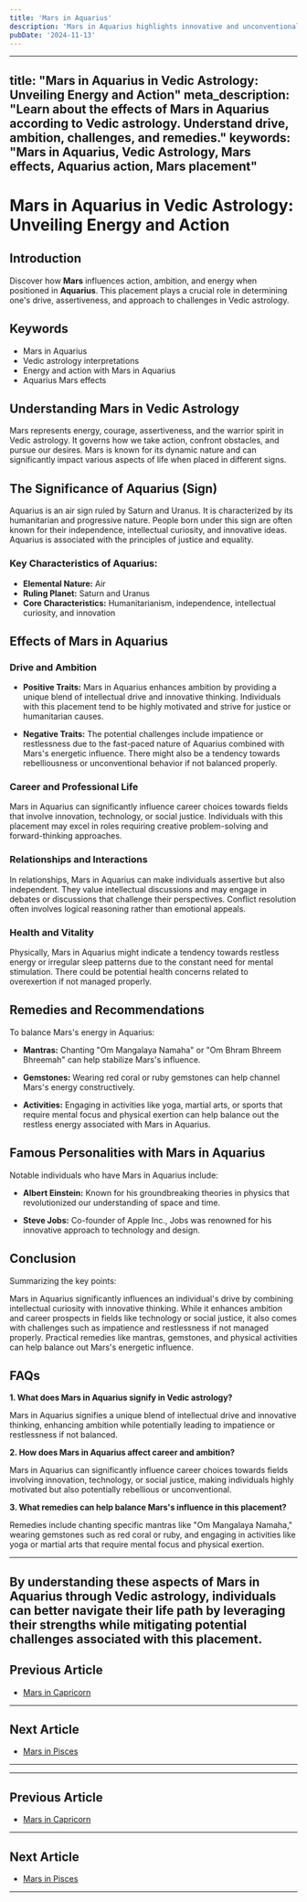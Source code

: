 ```yaml
---
title: 'Mars in Aquarius'
description: 'Mars in Aquarius highlights innovative and unconventional approaches to action. Individuals are independent thinkers, humanitarian, and may focus on collective goals and social reform in Vedic Astrology'
pubDate: '2024-11-13'
---
```


--- 
title: "Mars in Aquarius in Vedic Astrology: Unveiling Energy and Action"
meta_description: "Learn about the effects of Mars in Aquarius according to Vedic astrology. Understand drive, ambition, challenges, and remedies."
keywords: "Mars in Aquarius, Vedic Astrology, Mars effects, Aquarius action, Mars placement"
---

# Mars in Aquarius in Vedic Astrology: Unveiling Energy and Action

## Introduction

Discover how **Mars** influences action, ambition, and energy when positioned in **Aquarius**. This placement plays a crucial role in determining one's drive, assertiveness, and approach to challenges in Vedic astrology.

## Keywords

- Mars in Aquarius
- Vedic astrology interpretations
- Energy and action with Mars in Aquarius
- Aquarius Mars effects

## Understanding Mars in Vedic Astrology

Mars represents energy, courage, assertiveness, and the warrior spirit in Vedic astrology. It governs how we take action, confront obstacles, and pursue our desires. Mars is known for its dynamic nature and can significantly impact various aspects of life when placed in different signs.

## The Significance of Aquarius (Sign)

Aquarius is an air sign ruled by Saturn and Uranus. It is characterized by its humanitarian and progressive nature. People born under this sign are often known for their independence, intellectual curiosity, and innovative ideas. Aquarius is associated with the principles of justice and equality.

### Key Characteristics of Aquarius:
- **Elemental Nature:** Air
- **Ruling Planet:** Saturn and Uranus
- **Core Characteristics:** Humanitarianism, independence, intellectual curiosity, and innovation

## Effects of Mars in Aquarius

### Drive and Ambition

- **Positive Traits:** Mars in Aquarius enhances ambition by providing a unique blend of intellectual drive and innovative thinking. Individuals with this placement tend to be highly motivated and strive for justice or humanitarian causes.
  
- **Negative Traits:** The potential challenges include impatience or restlessness due to the fast-paced nature of Aquarius combined with Mars's energetic influence. There might also be a tendency towards rebelliousness or unconventional behavior if not balanced properly.

### Career and Professional Life

Mars in Aquarius can significantly influence career choices towards fields that involve innovation, technology, or social justice. Individuals with this placement may excel in roles requiring creative problem-solving and forward-thinking approaches.

### Relationships and Interactions

In relationships, Mars in Aquarius can make individuals assertive but also independent. They value intellectual discussions and may engage in debates or discussions that challenge their perspectives. Conflict resolution often involves logical reasoning rather than emotional appeals.

### Health and Vitality

Physically, Mars in Aquarius might indicate a tendency towards restless energy or irregular sleep patterns due to the constant need for mental stimulation. There could be potential health concerns related to overexertion if not managed properly.

## Remedies and Recommendations

To balance Mars's energy in Aquarius:

- **Mantras:** Chanting "Om Mangalaya Namaha" or "Om Bhram Bhreem Bhreemah" can help stabilize Mars's influence.
  
- **Gemstones:** Wearing red coral or ruby gemstones can help channel Mars's energy constructively.
  
- **Activities:** Engaging in activities like yoga, martial arts, or sports that require mental focus and physical exertion can help balance out the restless energy associated with Mars in Aquarius.

## Famous Personalities with Mars in Aquarius

Notable individuals who have Mars in Aquarius include:

- **Albert Einstein:** Known for his groundbreaking theories in physics that revolutionized our understanding of space and time.
  
- **Steve Jobs:** Co-founder of Apple Inc., Jobs was renowned for his innovative approach to technology and design.

## Conclusion

Summarizing the key points:

Mars in Aquarius significantly influences an individual's drive by combining intellectual curiosity with innovative thinking. While it enhances ambition and career prospects in fields like technology or social justice, it also comes with challenges such as impatience and restlessness if not managed properly. Practical remedies like mantras, gemstones, and physical activities can help balance out Mars's energetic influence.

## FAQs

**1. What does Mars in Aquarius signify in Vedic astrology?**

Mars in Aquarius signifies a unique blend of intellectual drive and innovative thinking, enhancing ambition while potentially leading to impatience or restlessness if not balanced.

**2. How does Mars in Aquarius affect career and ambition?**

Mars in Aquarius can significantly influence career choices towards fields involving innovation, technology, or social justice, making individuals highly motivated but also potentially rebellious or unconventional.

**3. What remedies can help balance Mars's influence in this placement?**

Remedies include chanting specific mantras like "Om Mangalaya Namaha," wearing gemstones such as red coral or ruby, and engaging in activities like yoga or martial arts that require mental focus and physical exertion.

---

By understanding these aspects of Mars in Aquarius through Vedic astrology, individuals can better navigate their life path by leveraging their strengths while mitigating potential challenges associated with this placement.
---

## Previous Article
- [Mars in Capricorn](/blogs-md/0803_Mars_In_Rashi/080310_Mars_in_Capricorn.mdx)

---

## Next Article
- [Mars in Pisces](/blogs-md/0803_Mars_In_Rashi/080312_Mars_in_Pisces.mdx)

---
---

## Previous Article
- [Mars in Capricorn](080310_Mars_in_Capricorn.mdx)

---

## Next Article
- [Mars in Pisces](080312_Mars_in_Pisces.mdx)

---
